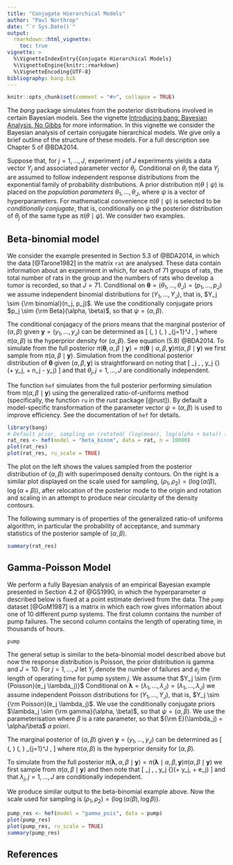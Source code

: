 ```yaml
---
title: "Conjugate Hierarchical Models"
author: "Paul Northrop"
date: "`r Sys.Date()`"
output:
  rmarkdown::html_vignette:
    toc: true
vignette: >
  %\VignetteIndexEntry{Conjugate Hierarchical Models}
  %\VignetteEngine{knitr::rmarkdown}
  %\VignetteEncoding{UTF-8}
bibliography: bang.bib
---
```


```r
knitr::opts_chunk$set(comment = "#>", collapse = TRUE)
```

The *bang* package simulates from the posterior distributions involved in certain Bayesian models.  See the vignette [Introducing bang: Bayesian Analysis, No Gibbs](bang-vignette.html) for more information.  In this vignette we consider the Bayesian analysis of certain conjugate hierarchical models.  We give only a brief outline of the structure of these models.  For a full description see Chapter 5 of @BDA2014.

Suppose that, for $j = 1, \ldots, J$, experiment $j$ of $J$ experiments yields a data vector $Y_j$ and associated parameter vector $\theta_j$.  Conditional on $\theta_j$ the data $Y_j$ are assumed to follow independent response distributions from the exponential family of probability distributions.  A prior distribution $\pi(\theta \mid \psi)$ is placed on the *population parameters* $\theta_1, \ldots, \theta_J$, where $\psi$ is a vector of hyperparameters.  For mathematical convenience $\pi(\theta \mid \psi)$ is selected to be *conditionally conjugate*, that is, conditionally on $\psi$ the posterior distribution of $\theta_j$ of the same type as $\pi(\theta \mid \psi)$.  We consider two examples.

## Beta-binomial model

We consider the example presented in Section 5.3 of @BDA2014, in which the data [@Tarone1982] in the matrix `rat` are analysed.  These data contain information about an experiment in which, for each of 71 groups of rats, the total number of rats in the group and the numbers of rats who develop a tumor is recorded, so that $J = 71$. Conditional on $\boldsymbol{\mathbf{\theta}} = (\theta_1, \ldots, \theta_J) = (p_1, \ldots, p_J)$ we assume independent binomial distributions for $(Y_1, \ldots, Y_J)$, that is, $Y_j \sim {\rm binomial}(n_j, p_j)$.  We use the conditionally conjugate priors $p_j \sim {\rm Beta}(\alpha, \beta)$, so that $\psi = (\alpha, \beta)$.

The conditional conjagacy of the priors means that the marginal posterior of $(\alpha, \beta)$ given $\boldsymbol{\mathbf{y}} = (y_1, \ldots, y_J)$ can be determined as 
\[ \pi(\alpha, \beta \mid \boldsymbol{\mathbf{y}}) \propto \pi(\alpha, \beta) 
\prod_{j=1}^J \frac{B(\alpha + y_j, \beta + n_j - y_j)}{B(\alpha, \beta)}, \]
where $\pi(\alpha, \beta)$ is the hyperprior density for $(\alpha, \beta)$. See equation (5.8) @BDA2014.
To simulate from the full posterior $\pi(\boldsymbol{\mathbf{\theta}}, \alpha, \beta \mid \boldsymbol{\mathbf{y}}) = \pi(\boldsymbol{\mathbf{\theta}} \mid \alpha, \beta, \boldsymbol{\mathbf{y}}) \pi(\alpha, \beta \mid \boldsymbol{\mathbf{y}})$ we first sample from $\pi(\alpha, \beta \mid \boldsymbol{\mathbf{y}})$.  Simulation from the conditional posterior distribution of $\boldsymbol{\mathbf{\theta}}$ given $(\alpha, \beta, \boldsymbol{\mathbf{y}})$ is straightforward on noting that 
\[ \theta_j \mid \alpha, \beta, y_j \sim {\rm beta}(\alpha + y_j, \beta + n_j - y_j) \]
and that $\theta_j, j = 1, \ldots, J$ are conditionally independent.

The function `hef` simulates from the full posterior performing simulation from $\pi(\alpha, \beta \mid \boldsymbol{\mathbf{y}})$ using the generalized ratio-of-uniforms method (specifically, the function `ru` in the *rust* package [@rust]).  By default a model-specific transformation of the parameter vector $\psi = (\alpha, \beta)$ is used to improve efficiency.  See the documentation of `hef` for details.

```r
library(bang)
# Default prior, sampling on (rotated) (log(mean), log(alpha + beta)) scale
rat_res <- hef(model = "beta_binom", data = rat, n = 10000)
plot(rat_res)
plot(rat_res, ru_scale = TRUE)
```

The plot on the left shows the values sampled from the posterior distribution of $(\alpha, \beta)$ with superimposed density contours.  On the right is a similar plot displayed on the scale used for sampling, $(\rho_1, \rho_2)=(\log (\alpha/\beta), \log (\alpha+\beta))$, after relocation of the posterior mode to the origin and rotation and scaling in an attempt to produce near circularity of the density contours.  

The following summary is of properties of the generalized ratio-of uniforms algorithm, in particular the probability of acceptance, and summary statistics of the posterior sample of $(\alpha, \beta)$.

```r
summary(rat_res)
```

## Gamma-Poisson Model

We perform a fully Bayesian analysis of an empirical Bayesian example presented in Section 4.2 of @GS1990, in which the hyperparameter $\alpha$ described below is fixed at a point estimate derived from the data.  The `pump` dataset [@GoM1987] is a matrix in which each row gives information about one of 10 different pump systems.  The first column contains the number of pump failures.  The second column contains the length of operating time, in thousands of hours.

```r
pump
```

The general setup is similar to the beta-binomial model described above but now the response distribution is Poisson, the prior distribution is gamma and $J = 10$.  For $j = 1, \ldots, J$ let $Y_j$ denote the number of failures and $e_j$ the length of operating time for pump system $j$.  We assume that $Y_j \sim {\rm {Poisson}(e_j \lambda_j)}$  Conditional on $\boldsymbol{\mathbf{\lambda}} = (\lambda_1, \ldots, \lambda_J) = (\lambda_1, \ldots, \lambda_J)$ we assume independent Poisson distributions for $(Y_1, \ldots, Y_J)$, that is, $Y_j \sim {\rm Poisson}(e_j \lambda_j)$.  We use the conditionally conjugate priors $\lambda_j \sim {\rm gamma}(\alpha, \beta)$, so that $\psi = (\alpha, \beta)$.  We use the parameterisation where $\beta$ is a rate parameter, so that ${\rm E}(\lambda_j) = \alpha/\beta$ *a priori*.

The marginal posterior of $(\alpha, \beta)$ given $\boldsymbol{\mathbf{y}} = (y_1, \ldots, y_J)$ can be determined as 
\[ \pi(\alpha, \beta \mid \boldsymbol{\mathbf{y}}) \propto \pi(\alpha, \beta) 
\prod_{j=1}^J \frac{\beta^\alpha\Gamma(\alpha + y_j)}{(\beta+e_j)^{\alpha+y_j} \Gamma(\alpha)}, 
\]
where $\pi(\alpha, \beta)$ is the hyperprior density for $(\alpha, \beta)$.

To simulate from the full posterior $\pi(\boldsymbol{\mathbf{\lambda}}, \alpha, \beta \mid \boldsymbol{\mathbf{y}}) = \pi(\boldsymbol{\mathbf{\lambda}} \mid \alpha, \beta, \boldsymbol{\mathbf{y}}) \pi(\alpha, \beta \mid \boldsymbol{\mathbf{y}})$ we first sample from $\pi(\alpha, \beta \mid \boldsymbol{\mathbf{y}})$ and then note that \[ \lambda_j \mid \alpha, \beta, y_j \sim {\rm gamma}(\alpha + y_j, \beta + e_j) \]
and that $\lambda_j, j = 1, \ldots, J$ are conditionally independent.

We produce similar output to the beta-binomial example above.  Now the scale used for sampling is $(\rho_1, \rho_2)=(\log (\alpha/\beta), \log \beta))$.

```r
pump_res <- hef(model = "gamma_pois", data = pump)
plot(pump_res)
plot(pump_res, ru_scale = TRUE)
summary(pump_res)
```

## References

<script type="text/x-mathjax-config">
   MathJax.Hub.Config({  "HTML-CSS": { minScaleAdjust: 125, availableFonts: [] }  });
</script>
